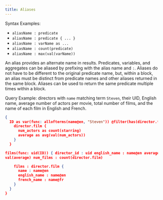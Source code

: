 ```yaml
---
title: Aliases
---
```


Syntax Examples:

- `aliasName : predicate`
- `aliasName : predicate { ... }`
- `aliasName : varName as ...`
- `aliasName : count(predicate)`
- `aliasName : max(val(varName))`

An alias provides an alternate name in results. Predicates, variables, and
aggregates can be aliased by prefixing with the alias name and `:`. Aliases do
not have to be different to the original predicate name, but, within a block, an
alias must be distinct from predicate names and other aliases returned in the
same block. Aliases can be used to return the same predicate multiple times
within a block.

Query Example: directors with `name` matching term `Steven`, their UID, English
name, average number of actors per movie, total number of films, and the name of
each film in English and French.

```json
{
  ID as var(func: allofterms(name@en, "Steven")) @filter(has(director.film)) {
    director.film {
      num_actors as count(starring)
      average as avg(val(num_actors))
    }
  }

films(func: uid(ID)) { director_id : uid english_name : name@en average_actors :
val(average) num_films : count(director.film)

    films : director.film {
      name : name@en
      english_name : name@en
      french_name : name@fr
    }
  }
}
```
